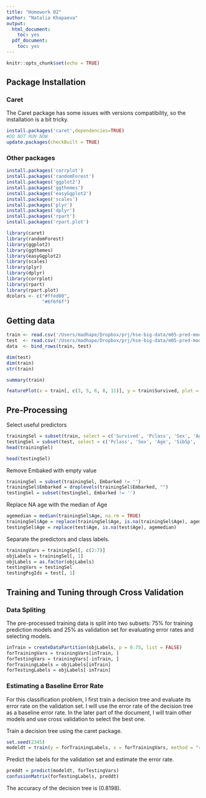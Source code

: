 ```yaml
---
title: "Homework 02"
author: "Natalia Khapaeva"
output:
  html_document:
    toc: yes
  pdf_document:
    toc: yes
---
```


```r
knitr::opts_chunk$set(echo = TRUE)
```

## Package Installation
### Caret
The Caret package has some issues with versions compatibility, so the installation is a bit tricky.
```r
install.packages('caret',dependencies=TRUE)
#DO NOT RUN NOW
update.packages(checkBuilt = TRUE)
```

### Other packages
```r
install.packages('corrplot')
install.packages('randomForest')
install.packages('ggplot2')
install.packages('ggthemes')
install.packages('easyGgplot2')
install.packages('scales')
install.packages('plyr')
install.packages('dplyr')
install.packages('rpart')
install.packages('rpart.plot')	
```

```r
library(caret)
library(randomForest)
library(ggplot2)
library(ggthemes)
library(easyGgplot2)
library(scales)
library(plyr)
library(dplyr)
library(corrplot)
library(rpart)
library(rpart.plot)	
dcolors <- c("#ffed00", 
             "#6f6f6f")
```
## Getting data
```r
train <- read.csv('/Users/madhape/Dropbox/prj/hse-big-data/m05-pred-mod/hw/hw02/train.csv', stringsAsFactors = F)
test  <- read.csv('/Users/madhape/Dropbox/prj/hse-big-data/m05-pred-mod/hw/hw02/test.csv', stringsAsFactors = F)
data  <- bind_rows(train, test)
```

```r
dim(test)
dim(train)
str(train)
```
```r
summary(train)
````
```r
featurePlot(x = train[, c(3, 5, 6, 8, 11)], y = train$Survived, plot = "pairs", auto.key = list(columns = 5))
```

## Pre-Processing
Select useful predictors

```r
trainingSel = subset(train, select = c('Survived', 'Pclass', 'Sex', 'Age', 'SibSp', 'Parch', 'Embarked'))
testingSel = subset(test, select = c('Pclass', 'Sex', 'Age', 'SibSp', 'Parch', 'Embarked'))
head(trainingSel)
```

```r
head(testingSel)
```

Remove Embaked with empty value

```r
trainingSel = subset(trainingSel, Embarked != '')
trainingSel$Embarked = droplevels(trainingSel$Embarked, "")
testingSel = subset(testingSel, Embarked != '')
```

Replace NA age with the median of Age
```r
agemedian = median(trainingSel$Age, na.rm = TRUE)
trainingSel$Age = replace(trainingSel$Age, is.na(trainingSel$Age), agemedian)
testingSel$Age = replace(test$Age, is.na(test$Age), agemedian)
```

Separate the predictors and class labels.
```r
trainingVars = trainingSel[, c(2:7)]
objLabels = trainingSel[, 1]
objLabels = as.factor(objLabels)
testingVars = testingSel
testingPsgIds = test[, 1]
```

## Training and Tuning through Cross Validation
### Data Spliting

The pre-processed training data is split into two subsets: 75% for training prediction models and 25% as validation set for evaluating error rates and selecting models.

```r
inTrain = createDataPartition(objLabels, p = 0.75, list = FALSE)
forTrainingVars = trainingVars[inTrain, ]
forTestingVars = trainingVars[-inTrain, ]
forTrainingLabels = objLabels[inTrain]
forTestingLabels = objLabels[-inTrain]
```

### Estimating a Baseline Error Rate
For this classification problem, I first train a decision tree and evaluate its error rate on the validation set. I will use the error rate of the decision tree as a baseline error rate. In the later part of the document, I will train other models and use cross validation to select the best one.

Train a decision tree using the caret package.

```r
set.seed(2345)
modeldt = train(y = forTrainingLabels, x = forTrainingVars, method = "rpart")
```

Predict the labels for the validation set and estimate the error rate.
```r
preddt = predict(modeldt, forTestingVars)
confusionMatrix(forTestingLabels, preddt)
```
The accuracy of the decision tree is (0.8198).

